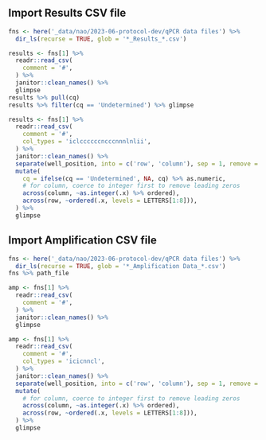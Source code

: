 ## Import Results CSV file

```r
fns <- here('_data/nao/2023-06-protocol-dev/qPCR data files') %>%
  dir_ls(recurse = TRUE, glob = '*_Results_*.csv')
```

```r
results <- fns[1] %>%
  readr::read_csv(
    comment = '#',
  ) %>%
  janitor::clean_names() %>%
  glimpse
results %>% pull(cq)
results %>% filter(cq == 'Undetermined') %>% glimpse
```

```r
results <- fns[1] %>%
  readr::read_csv(
    comment = '#',
    col_types = 'iclccccccncccnnnlnlii',
  ) %>%
  janitor::clean_names() %>%
  separate(well_position, into = c('row', 'column'), sep = 1, remove = FALSE) %>%
  mutate(
    cq = ifelse(cq == 'Undetermined', NA, cq) %>% as.numeric,
    # for column, coerce to integer first to remove leading zeros
    across(column, ~as.integer(.x) %>% ordered),
    across(row, ~ordered(.x, levels = LETTERS[1:8])),
  ) %>%
  glimpse
```

## Import Amplification CSV file

```r
fns <- here('_data/nao/2023-06-protocol-dev/qPCR data files') %>%
  dir_ls(recurse = TRUE, glob = '*_Amplification Data_*.csv')
fns %>% path_file
```

```r
amp <- fns[1] %>%
  readr::read_csv(
    comment = '#',
  ) %>%
  janitor::clean_names() %>%
  glimpse
```

```r
amp <- fns[1] %>%
  readr::read_csv(
    comment = '#',
    col_types = 'icicnncl',
  ) %>%
  janitor::clean_names() %>%
  separate(well_position, into = c('row', 'column'), sep = 1, remove = FALSE) %>%
  mutate(
    # for column, coerce to integer first to remove leading zeros
    across(column, ~as.integer(.x) %>% ordered),
    across(row, ~ordered(.x, levels = LETTERS[1:8])),
  ) %>%
  glimpse
```
